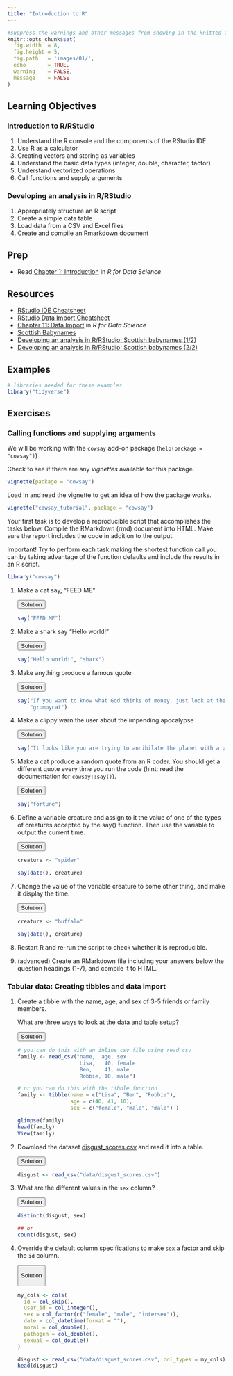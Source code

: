 ```yaml
---
title: "Introduction to R"
---
```


```r
#suppress the warnings and other messages from showing in the knitted file.
knitr::opts_chunk$set(
  fig.width  = 8, 
  fig.height = 5, 
  fig.path   = 'images/01/',
  echo       = TRUE, 
  warning    = FALSE, 
  message    = FALSE
)
```

## Learning Objectives

### Introduction to R/RStudio

1. Understand the R console and the components of the RStudio IDE
2. Use R as a calculator
3. Creating vectors and storing as variables
4. Understand the basic data types (integer, double, character, factor)
4. Understand vectorized operations
5. Call functions and supply arguments

### Developing an analysis in R/RStudio

1. Appropriately structure an R script
2. Create a simple data table
3. Load data from a CSV and Excel files
4. Create and compile an Rmarkdown document

## Prep

* Read [Chapter 1: Introduction](http://r4ds.had.co.nz/introduction.html) in *R for Data Science*

## Resources

* [RStudio IDE Cheatsheet](https://github.com/rstudio/cheatsheets/raw/master/source/pdfs/rstudio-IDE-cheatsheet.pdf)
* [RStudio Data Import Cheatsheet](https://github.com/rstudio/cheatsheets/raw/master/source/pdfs/data-import-cheatsheet.pdf)
* [Chapter 11: Data Import](http://r4ds.had.co.nz/data-import.html) in *R for Data Science*
* [Scottish Babynames](https://www.nrscotland.gov.uk/files//statistics/babies-first-names-full-list/summary-records/babies-names16-all-names-years.csv)
* [Developing an analysis in R/RStudio: Scottish babynames (1/2)](https://www.youtube.com/watch?v=lAaVPMcMs1w)
* [Developing an analysis in R/RStudio: Scottish babynames (2/2)](https://www.youtube.com/watch?v=lzdTHCcClqo)

## Examples

```r
# libraries needed for these examples
library("tidyverse")
```

## Exercises

### Calling functions and supplying arguments

We will be working with the `cowsay` add-on package (`help(package = "cowsay")`)

Check to see if there are any *vignettes* available for this package.

```r
vignette(package = "cowsay")
```

Load in and read the vignette to get an idea of how the package works.

```r
vignette("cowsay_tutorial", package = "cowsay")
```

Your first task is to develop a reproducible script that accomplishes the tasks below. Compile the RMarkdown (rmd) document into HTML. Make sure the report includes the code in addition to the output.

Important! Try to perform each task making the shortest function call you can by taking advantage of the function defaults and include the results in an R script.

```r
library("cowsay")
```

1. Make a cat say, “FEED ME”

    <div class="solution"><button>Solution</button>
    ```r
    say("FEED ME")
    ```
    </div>

2. Make a shark say “Hello world!”

    <div class="solution"><button>Solution</button>
    ```r
    say("Hello world!", "shark")
    ```
    </div>

3. Make anything produce a famous quote

    <div class="solution"><button>Solution</button>
    ```r
    say("If you want to know what God thinks of money, just look at the people he gave it to. ~Dorothy Parker", 
        "grumpycat")
    ```
    </div>

4. Make a clippy warn the user about the impending apocalypse

    <div class="solution"><button>Solution</button>
    ```r
    say("It looks like you are trying to annihilate the planet with a particle beam. Are you sure you want to do this?", "clippy")
    ```
    </div>

5. Make a cat produce a random quote from an R coder. You should get a different quote every time you run the code (hint: read the documentation for `cowsay::say()`).

    <div class="solution"><button>Solution</button>
    ```r
    say("fortune")
    ```
    </div>

6. Define a variable creature and assign to it the value of one of the types of creatures accepted by the say() function. Then use the variable to output the current time.

    <div class="solution"><button>Solution</button>
    ```r
    creature <- "spider"

    say(date(), creature)
    ```
    </div>

7. Change the value of the variable creature to some other thing, and make it display the time.

    <div class="solution"><button>Solution</button>
    ```r
    creature <- "buffalo"

    say(date(), creature)
    ```
    </div>

8. Restart R and re-run the script to check whether it is reproducible.

9. (advanced) Create an RMarkdown file including your answers below the question headings (1-7), and compile it to HTML.

### Tabular data: Creating tibbles and data import

1. Create a tibble with the name, age, and sex of 3-5 friends or family members. 

    What are three ways to look at the data and table setup?

    <div class="solution"><button>Solution</button>
    ```r
    # you can do this with an inline csv file using read_csv
    family <- read_csv("name,  age, sex
                        Lisa,   40, female
                        Ben,    41, male
                        Robbie, 10, male")
    
    # or you can do this with the tibble function
    family <- tibble(name = c("Lisa", "Ben", "Robbie"),
                     age = c(40, 41, 10),
                     sex = c("female", "male", "male") )
    
    glimpse(family)
    head(family)
    View(family)
    ```
    </div>

2. Download the dataset [disgust_scores.csv](data/disgust_scores.csv) and read it into a table.

    <div class="solution"><button>Solution</button>
    ```r
    disgust <- read_csv("data/disgust_scores.csv")
    ```
    </div>
    
3. What are the different values in the `sex` column?

    <div class="solution"><button>Solution</button>
    ```r
    distinct(disgust, sex)
    
    ## or
    count(disgust, sex)
    ```
    </div>
    
4. Override the default column specifications to make `sex` a factor and skip the `id` column.

    <div class="solution"><button>Solution</button>
    ```r
    my_cols <- cols(
      id = col_skip(),
      user_id = col_integer(),
      sex = col_factor(c("female", "male", "intersex")),
      date = col_datetime(format = ""),
      moral = col_double(),
      pathogen = col_double(),
      sexual = col_double()
    )
    
    disgust <- read_csv("data/disgust_scores.csv", col_types = my_cols)
    head(disgust)
    ```
